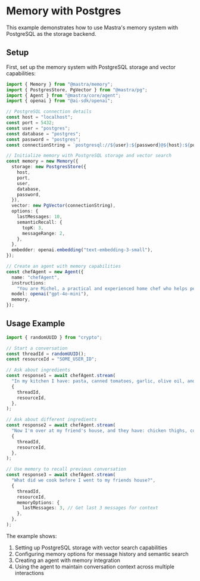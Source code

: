 # Memory with Postgres

This example demonstrates how to use Mastra's memory system with PostgreSQL as the storage backend.

## Setup

First, set up the memory system with PostgreSQL storage and vector capabilities:

```typescript
import { Memory } from "@mastra/memory";
import { PostgresStore, PgVector } from "@mastra/pg";
import { Agent } from "@mastra/core/agent";
import { openai } from "@ai-sdk/openai";

// PostgreSQL connection details
const host = "localhost";
const port = 5432;
const user = "postgres";
const database = "postgres";
const password = "postgres";
const connectionString = `postgresql://${user}:${password}@${host}:${port}`;

// Initialize memory with PostgreSQL storage and vector search
const memory = new Memory({
  storage: new PostgresStore({
    host,
    port,
    user,
    database,
    password,
  }),
  vector: new PgVector(connectionString),
  options: {
    lastMessages: 10,
    semanticRecall: {
      topK: 3,
      messageRange: 2,
    },
  },
  embedder: openai.embedding("text-embedding-3-small"),
});

// Create an agent with memory capabilities
const chefAgent = new Agent({
  name: "chefAgent",
  instructions:
    "You are Michel, a practical and experienced home chef who helps people cook great meals with whatever ingredients they have available.",
  model: openai("gpt-4o-mini"),
  memory,
});
```

## Usage Example

```typescript
import { randomUUID } from "crypto";

// Start a conversation
const threadId = randomUUID();
const resourceId = "SOME_USER_ID";

// Ask about ingredients
const response1 = await chefAgent.stream(
  "In my kitchen I have: pasta, canned tomatoes, garlic, olive oil, and some dried herbs (basil and oregano). What can I make?",
  {
    threadId,
    resourceId,
  },
);

// Ask about different ingredients
const response2 = await chefAgent.stream(
  "Now I'm over at my friend's house, and they have: chicken thighs, coconut milk, sweet potatoes, and curry powder.",
  {
    threadId,
    resourceId,
  },
);

// Use memory to recall previous conversation
const response3 = await chefAgent.stream(
  "What did we cook before I went to my friends house?",
  {
    threadId,
    resourceId,
    memoryOptions: {
      lastMessages: 3, // Get last 3 messages for context
    },
  },
);
```

The example shows:

1. Setting up PostgreSQL storage with vector search capabilities
2. Configuring memory options for message history and semantic search
3. Creating an agent with memory integration
4. Using the agent to maintain conversation context across multiple interactions
